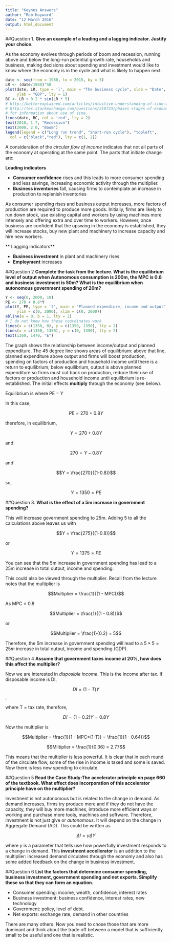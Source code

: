 ```yaml
---
title: "Keynes Answers"
author: "Rob Hayward"
date: "12 March 2016"
output: html_document
---
```

##Question 1.
**Give an example of a leading and a lagging indicator.  Justify your choice**. 

As the economy evolves through periods of boom and recession, running above and below the long-run potential growth rate, households and business, making decisions about spending and investment would like to know where the economy is in the cycle and what is likely to happen next. 

```r
date <- seq(from = 1980, to = 2015, by = 5)
LR <- (date/1980)^50
plot(date, LR, type = 'l', main = "The business cycle", xlab = "Date", 
     ylab = "GDP", lty = 1)
BC <- LR + 0.2 * sin(LR * 5)
# http://betterexplained.com/articles/intuitive-understanding-of-sine-waves/
# http://tex.stackexchange.com/questions/210723/phases-stages-of-economic-cycle
# for information about use of sine. 
lines(date, BC, col = 'red', lty = 2)
text(2010, 1.7, "Recession")
text(2000, 2.0, "Boom")
legend(legend = c("Long run trend", "Short-run cycle"), "topleft", 
  col = c("black","red"), lty = c(1, 2))
```

A consideration of the *circular flow of income* indicates that not all parts of the economy at operating at the same point. The parts that initiate change are:

**Leading indicators**

* **Consumer confidence** rises and this leads to more consumer spending and less savings, increasing economic activity through the multiplier. 
* **Business inventories** fall, causing firms to contemplate an increase in production to replenish inventories

As consumer spending rises and business output increases, more factors of production are required to produce more goods.  Initially, firms are likely to run down stock, use existing capital and workers by using machines more intensely and offering extra and over time to workers.  However, once business are confident that the upswing in the economy is established, they will increase stocks, buy new plant and machinery to increase capacity and hire new workers.

** Lagging indicators** 

* **Business investment** in plant and machinery rises
* **Employment** increases

##Question 2
**Complete the task from the lecture.  What is the equilibrium level of output when Autonomous consumption is 200m, the MPC is 0.8 and business investment is 50m?  What is the equilibrium when autonomous government spending of 20m?** 

```r
Y <- seq(0, 2000, 10)
PE <- 270 + 0.8*Y
plot(Y, PE, type = 'l', main = "Planned expendiure, income and output", 
     ylim = c(0, 2000), xlim = c(0, 2000))
abline(a = 0, b = 1, lty = 2)
# I do not know how these coordinates work
lines(x = c(1350, 0), y = c(1350, 1350), lty = 2)
lines(x = c(1350, 1350), y = c(0, 1350), lty = 2)
text(1360, 1470, "E")
```

The graph shows the relationship between income/output and planned expenditure.  The 45 degree line shows areas of equilibrium: above that line, planned expenditure above output and firms will boost production, spending on factors of production and household income until there is a return to equilibrium; below equilibrium, output is above planned expenditure so firms must cut back on production, reduce their use of factors or production and household income until equilibrium is re-established.  The initial effects **multiply** through the economy (see below). 

Equilibrium is where PE = Y

In this case, 

$$PE = 270 + 0.8Y$$

therefore, in equilibrium, 

$$Y = 270 + 0.8Y$$

and 

$$270 = Y - 0.8Y$$

and 

$$Y = \frac{270}{(1-0.8)}$$

so, 

$$Y = 1350 = PE$$

##Question 3. 
**What is the effect of a \textsterling 5m increase in government spending?**

This will increase government spending to 25m.  Adding 5 to all the calculations above leaves us with 

$$Y = \frac{275}{(1-0.8)}$$

or 

$$Y = 1375 = PE$$

You can see that the 5m increase in government spending has lead to a 25m increase in total output, income and spending. 

This could also be viewed through the multiplier.  Recall from the lecture notes that the multiplier is 

$$Multiplier = \frac{1}{(1 - MPC)}$$

As MPC = 0.8

$$Multiplier = \frac{1}{(1 - 0.8)}$$

or 

$$Multiplier = \frac{1}{0.2} = 5$$

Therefore, the 5m increase in government spending will lead to a $5 \times 5 = 25m$ increase in total output, income and spending (GDP). 

##Question 4
**Assume that government taxes income at 20\%, how does this affect the multiplier?**

Now we are interested in *disposible income*.  This is the income after tax.  If disposable income is DI, 

$$DI = (1 - T)Y$$, 

where T = tax rate, therefore, 

$$DI = (1 - 0.2)Y = 0.8Y$$

Now the multiplier is 

$$Multiplier = \frac{1}{1 - MPC*(1-T)} = \frac{1}{1 - 0.64)}$$

$$Miltiplier = \frac{1}{0.36} = 2.77$$

This means that the multiplier is less powerful.  It is clear that in each round of the circulate flow, some of the rise in income is taxed and some is saved.  Now there is less new spending to circulate. 

##Question 5
**Read the Case Study:The accelerator principle on page 660 of the textbook.  What effect does incorporation of this accelerator principle have on the multiplier?**

Investment is not autonomous but is related to the change in demand.  As demand increases, firms try produce more and if they do not have the capacity, they will buy more machines, introduce more efficient ways or working and purchase more tools, machines and software. Therefore, investment is not just give or *autonomous*.  It will depend on the change in Aggregate Demand (AD). This could be written as 

$$ \Delta I = \gamma \Delta Y$$

where $\gamma$ is a parameter that tells use how powerfully investment responds to a change in demand.  This **investment accellerator** is an addition to the multiplier:  increased demand circulates through the economy and also has some added feedback on the change in business investment. 

##Question 6
**List the factors that determine consumer spending, business investment, government spending and net exports.  Simplify these so that they can form an equation.**

* Consumer spending:  income, wealth, confidence, interest rates
* Business investment:  business confidence, interest rates, new technology
* Government:  policy, level of debt. 
* Net exports:  exchange rate, demand in other countries

There are many others.  Now you need to chose those that are more dominant and think about the trade off between a model that is sufficiently small to be useful and one that is realistic. 


